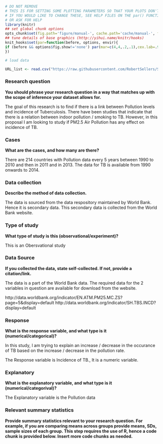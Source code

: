 ```r
# DO NOT REMOVE
# THIS IS FOR SETTING SOME PLOTTING PARAMETERS SO THAT YOUR PLOTS DON'T TAKE UP TOO MUCH SPACE
# IF YOU WOULD LIKE TO CHANGE THESE, SEE HELP FILES ON THE par() FUNCTION
# OR ASK FOR HELP
library(knitr)
## set global chunk options
opts_chunk$set(fig.path='figure/manual-', cache.path='cache/manual-', fig.align='center', fig.show='hold', par=TRUE)
## tune details of base graphics (http://yihui.name/knitr/hooks)
knit_hooks$set(par=function(before, options, envir){
if (before && options$fig.show!='none') par(mar=c(4,4,.2,.1),cex.lab=.95,cex.axis=.9,mgp=c(2,.7,0),tcl=-.3)
})
```

```r
# load data

URL_list <- read.csv("https://raw.githubusercontent.com/RobertSellers/SlackProjects/master/data/webpages.csv", stringsAsFactors = FALSE)


```


### Research question 

**You should phrase your research question in a way that matches up with the scope of inference your dataset allows for.**

The goal of this research is to find if there is a link between Pollution levels and incidence of Tuberculosis. There have been studies that indicate that there is a relation between indoor pollution / smoking to TB. However, in this proposal I am looking to study if PM2.5 Air Pollution has any effect on incidence of TB.

### Cases 

**What are the cases, and how many are there?**

There are 214 countries with Pollution data every 5 years between 1990 to 2010 and then in 2011 and in 2013. The data for TB is available from 1990 onwards to 2014.

### Data collection 

**Describe the method of data collection.**

The data is sourced from the data respository maintained by World Bank. Hence it is secondary data. This secondary data is collected from the World Bank website.

### Type of study 

**What type of study is this (observational/experiment)?**

This is an Obersvational study

### Data Source 

**If you collected the data, state self-collected. If not, provide a citation/link.**

The data is a part of the World Bank data. The required data for the 2 variables in question are available for download from the website. 

http://data.worldbank.org/indicator/EN.ATM.PM25.MC.ZS?page=5&display=default
http://data.worldbank.org/indicator/SH.TBS.INCD?display=default


### Response 

**What is the response variable, and what type is it (numerical/categorical)?**

In this study, I am trying to explain an increase / decrease in the occurance of TB based on the increase / decrease in the pollution rate. 

The Response variable is Incidence of TB., It is a numeric variable.

### Explanatory 

**What is the explanatory variable, and what type is it (numerical/categorival)?**

The Explanatory variable is the Pollution data


### Relevant summary statistics 

**Provide summary statistics relevant to your research question. For example, if you are comparing means across groups provide means, SDs, sample sizes of each group. This step requires the use of R, hence a code chunk is provided below. Insert more code chunks as needed.**

```r


```

